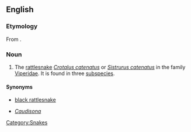 ==English==
{{wikipedia}}

===Etymology===
From {{etyl|ciw|en}} {{term|massasauga||great river mouth|lang=ciw}}.

===Noun===
{{en-noun}}

# {{zoology}} The [[rattlesnake]] ''[[Crotalus catenatus]]'' or ''[[Sistrurus catenatus]]'' in the family [[Viperidae]].  It is found in three [[subspecies]].

====Synonyms====
* {{qualifier|dated}} [[black rattlesnake]]
* {{qualifier|taxonomic genus}} ''[[Caudisona]]''

[[Category:Snakes]]